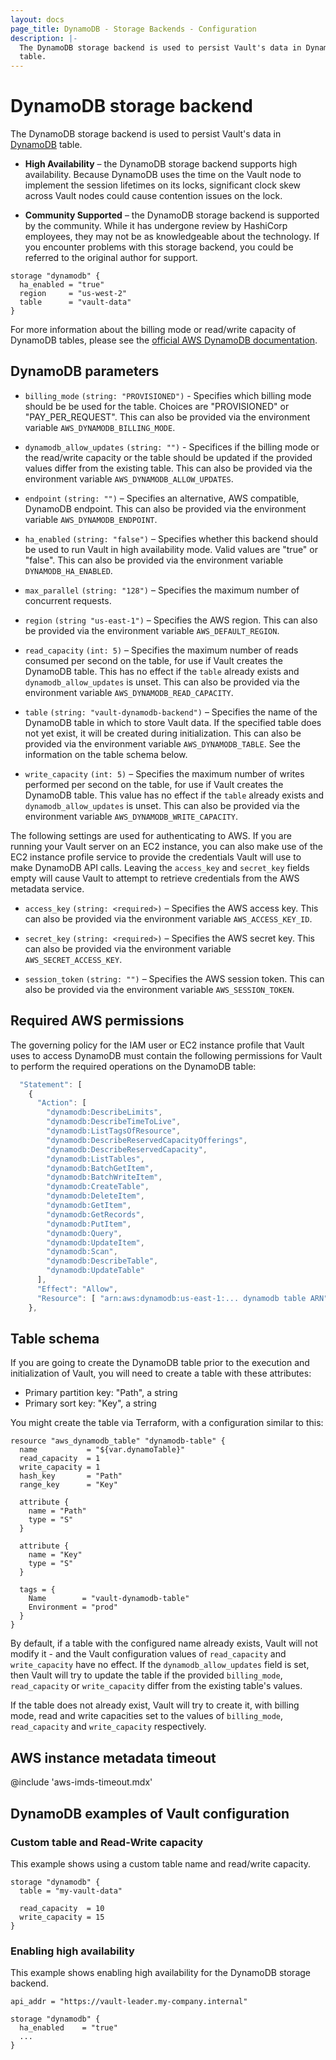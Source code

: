 ```yaml
---
layout: docs
page_title: DynamoDB - Storage Backends - Configuration
description: |-
  The DynamoDB storage backend is used to persist Vault's data in DynamoDB
  table.
---
```


# DynamoDB storage backend

The DynamoDB storage backend is used to persist Vault's data in
[DynamoDB][dynamodb] table.

- **High Availability** – the DynamoDB storage backend supports high
  availability. Because DynamoDB uses the time on the Vault node to implement
  the session lifetimes on its locks, significant clock skew across Vault nodes
  could cause contention issues on the lock.

- **Community Supported** – the DynamoDB storage backend is supported by the
  community. While it has undergone review by HashiCorp employees, they may not
  be as knowledgeable about the technology. If you encounter problems with this
  storage backend, you could be referred to the original author for support.

```hcl
storage "dynamodb" {
  ha_enabled = "true"
  region     = "us-west-2"
  table      = "vault-data"
}
```

For more information about the billing mode or read/write capacity of DynamoDB tables, please
see the [official AWS DynamoDB documentation][dynamodb-rw-capacity].

## DynamoDB parameters

- `billing_mode` `(string: "PROVISIONED")` - Specifies which billing mode should be
  be used for the table. Choices are "PROVISIONED" or "PAY_PER_REQUEST". This can
  also be provided via the environment variable `AWS_DYNAMODB_BILLING_MODE`.

- `dynamodb_allow_updates` `(string: "")` - Specifices if the billing mode or the
  read/write capacity or the table should be updated if the provided values differ
  from the existing table. This can also be provided via the environment variable
  `AWS_DYNAMODB_ALLOW_UPDATES`.

- `endpoint` `(string: "")` – Specifies an alternative, AWS compatible, DynamoDB
  endpoint. This can also be provided via the environment variable
  `AWS_DYNAMODB_ENDPOINT`.

- `ha_enabled` `(string: "false")` – Specifies whether this backend should be used
  to run Vault in high availability mode. Valid values are "true" or "false". This
  can also be provided via the environment variable `DYNAMODB_HA_ENABLED`.

- `max_parallel` `(string: "128")` – Specifies the maximum number of concurrent
  requests.

- `region` `(string "us-east-1")` – Specifies the AWS region. This can also be
  provided via the environment variable `AWS_DEFAULT_REGION`.

- `read_capacity` `(int: 5)` – Specifies the maximum number of reads consumed
  per second on the table, for use if Vault creates the DynamoDB table. This has
  no effect if the `table` already exists and `dynamodb_allow_updates` is unset.
  This can also be provided via the environment variable `AWS_DYNAMODB_READ_CAPACITY`.

- `table` `(string: "vault-dynamodb-backend")` – Specifies the name of the
  DynamoDB table in which to store Vault data. If the specified table does not
  yet exist, it will be created during initialization. This can also be
  provided via the environment variable `AWS_DYNAMODB_TABLE`. See the
  information on the table schema below.

- `write_capacity` `(int: 5)` – Specifies the maximum number of writes performed
  per second on the table, for use if Vault creates the DynamoDB table. This value
  has no effect if the `table` already exists and `dynamodb_allow_updates` is unset.
  This can also be provided via the environment variable `AWS_DYNAMODB_WRITE_CAPACITY`.

The following settings are used for authenticating to AWS. If you are
running your Vault server on an EC2 instance, you can also make use of the EC2
instance profile service to provide the credentials Vault will use to make
DynamoDB API calls. Leaving the `access_key` and `secret_key` fields empty will
cause Vault to attempt to retrieve credentials from the AWS metadata service.

- `access_key` `(string: <required>)` – Specifies the AWS access key. This can
  also be provided via the environment variable `AWS_ACCESS_KEY_ID`.

- `secret_key` `(string: <required>)` – Specifies the AWS secret key. This can
  also be provided via the environment variable `AWS_SECRET_ACCESS_KEY`.

- `session_token` `(string: "")` – Specifies the AWS session token. This can
  also be provided via the environment variable `AWS_SESSION_TOKEN`.

## Required AWS permissions

The governing policy for the IAM user or EC2 instance profile that Vault uses
to access DynamoDB must contain the following permissions for Vault to perform
the required operations on the DynamoDB table:

```javascript
  "Statement": [
    {
      "Action": [
        "dynamodb:DescribeLimits",
        "dynamodb:DescribeTimeToLive",
        "dynamodb:ListTagsOfResource",
        "dynamodb:DescribeReservedCapacityOfferings",
        "dynamodb:DescribeReservedCapacity",
        "dynamodb:ListTables",
        "dynamodb:BatchGetItem",
        "dynamodb:BatchWriteItem",
        "dynamodb:CreateTable",
        "dynamodb:DeleteItem",
        "dynamodb:GetItem",
        "dynamodb:GetRecords",
        "dynamodb:PutItem",
        "dynamodb:Query",
        "dynamodb:UpdateItem",
        "dynamodb:Scan",
        "dynamodb:DescribeTable",
        "dynamodb:UpdateTable"
      ],
      "Effect": "Allow",
      "Resource": [ "arn:aws:dynamodb:us-east-1:... dynamodb table ARN" ]
    },
```

## Table schema

If you are going to create the DynamoDB table prior to the execution and
initialization of Vault, you will need to create a table with these attributes:

- Primary partition key: "Path", a string
- Primary sort key: "Key", a string

You might create the table via Terraform, with a configuration similar to this:

```
resource "aws_dynamodb_table" "dynamodb-table" {
  name           = "${var.dynamoTable}"
  read_capacity  = 1
  write_capacity = 1
  hash_key       = "Path"
  range_key      = "Key"

  attribute {
    name = "Path"
    type = "S"
  }

  attribute {
    name = "Key"
    type = "S"
  }

  tags = {
    Name        = "vault-dynamodb-table"
    Environment = "prod"
  }
}
```

By default, if a table with the configured name already exists, Vault will not modify it -
and the Vault configuration values of `read_capacity` and `write_capacity` have
no effect. If the `dynamodb_allow_updates` field is set, then Vault will try to update
the table if the provided `billing_mode`, `read_capacity` or `write_capacity` differ
from the existing table's values.

If the table does not already exist, Vault will try to create it, with billing mode,
read and write capacities set to the values of `billing_mode`, `read_capacity` and
`write_capacity` respectively.

## AWS instance metadata timeout

@include 'aws-imds-timeout.mdx'

## DynamoDB examples of Vault configuration

### Custom table and Read-Write capacity

This example shows using a custom table name and read/write capacity.

```hcl
storage "dynamodb" {
  table = "my-vault-data"

  read_capacity  = 10
  write_capacity = 15
}
```

### Enabling high availability

This example shows enabling high availability for the DynamoDB storage backend.

```hcl
api_addr = "https://vault-leader.my-company.internal"

storage "dynamodb" {
  ha_enabled    = "true"
  ...
}
```

[dynamodb]: https://aws.amazon.com/dynamodb/
[dynamodb-rw-capacity]: https://docs.aws.amazon.com/amazondynamodb/latest/developerguide/WorkingWithTables.html#ProvisionedThroughput

